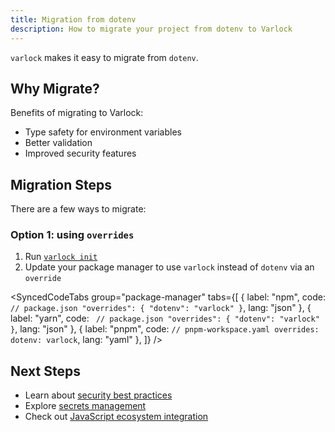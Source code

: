 ```yaml
---
title: Migration from dotenv
description: How to migrate your project from dotenv to Varlock
---
```


`varlock` makes it easy to migrate from `dotenv`. 

## Why Migrate?

Benefits of migrating to Varlock:
- Type safety for environment variables
- Better validation
- Improved security features

## Migration Steps

There are a few ways to migrate:

### Option 1: using `overrides`

1. Run [`varlock init`](/reference/cli#init) 
2. Update your package manager to use `varlock` instead of `dotenv` via an `override`

<SyncedCodeTabs 
  group="package-manager"
  tabs={[
    {
      label: "npm",
      code: `
        // package.json
        "overrides": {
          "dotenv": "varlock"
        }
      `,
      lang: "json"
    },
    {
      label: "yarn",
      code: `
      // package.json
      "overrides": {
        "dotenv": "varlock"
      }`,
      lang: "json"
    },
    {
      label: "pnpm",
      code: `
// pnpm-workspace.yaml
overrides:
        dotenv: varlock
      `,
      lang: "yaml"
    },
  ]}
/>


## Next Steps

- Learn about [security best practices](/docs/guides/security)
- Explore [secrets management](/docs/guides/secrets)
- Check out [JavaScript ecosystem integration](/docs/guides/javascript-ecosystem) 